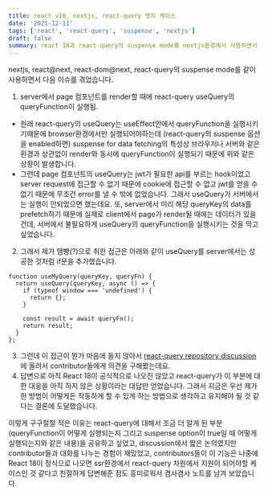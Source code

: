 ```yaml
---
title: react v18, nextjs, react-query 엣지 케이스
date: '2021-12-11'
tags: ['react', 'react-query', 'suspense', 'nextjs']
draft: false
summary: react 18과 react-query의 suspense mode를 nextjs환경에서 사용하면서 겪었던 엣지 케이스에 대해서 정리했습니다.
---
```


nextjs, react@next, react-dom@next, react-query의 suspense mode를 같이 사용하면서 다음 이슈를 겪었습니다.

1. server에서 page 컴포넌트를 render할 때에 react-query useQuery의 queryFunction이 실행됨.

- 원래 react-query의 useQuery는 useEffect안에서 queryFunction을 실행시키기때문에 browser환경에서만 실행되어야하는데 (react-query의 suspense 옵션을 enabled하면) suspense for data fetching의 특성상 브라우저나 서버와 같은 환경과 상관없이 render와 동시에 queryFunction이 실행되기 때문에 위와 같은 상황이 발생합니다.
- 그런데 page 컴포넌트의 useQuery는 jwt가 필요한 api를 부르는 hook이었고 server request에 접근할 수 없기 때문에 cookie에 접근할 수 없고 jwt를 얻을 수 없기 때문에 무조건 error를 낼 수 밖에 없었습니다. 그래서 useQuery가 서버에서는 실행이 안되었으면 했는데요. 또, server에서 미리 해당 queryKey의 data를 prefetch하기 때문에 실제로 client에서 page가 render될 때에는 데이터가 있을 건데, 서버에서 불필요하게 useQuery의 queryFunction을 실행시키는 것을 막고 싶었습니다.

2. 그래서 제가 땜빵(?)으로 취한 접근은 아래와 같이 useQuery를 server에서는 성공한 것처럼 if문을 추가했습니다.

```
function useMyQuery(queryKey, queryFn) {
  return useQuery(queryKey, async () => {
    if (typeof window === 'undefined') {
      return {};
    }

    const result = await queryFn();
    return result;
  }
};
```

3. 그런데 이 접근이 뭔가 마음에 들지 않아서 [react-query repository discussion](https://github.com/tannerlinsley/react-query/discussions/3030)에 올려서 contributor들에게 의견을 구해봤는데요.
4. 답변으로 아직 React 18이 공식적으로 나오진 않았고 react-query가 이 부분에 대한 대응을 아직 하지 않은 상황이라는 대답만 얻었습니다. 그래서 지금은 우선 제가 한 방법이 어떻게든 작동하게 할 수 있게 하는 방법으로 생각하고 유지해야 될 것 같다는 결론에 도달했습니다.

이렇게 구구절절 적은 이유는 react-query에 대해서 조금 더 알게 된 부분(queryFunction이 어떻게 실행되는지 그리고 suspense option이 true일 때 어떻게 실행되는지와 같은 내용)을 공유하고 싶었고,
discussion에서 짧은 논의였지만 contributor들과 대화를 나누는 경험이 재밌었고, contributors들이 이 기능은 나중에 React 18이 정식으로 나오면 ssr환경에서 react-query 차원에서 지원이 되어야할 케이스인 것 같다고
친절하게 답변해준 점도 흥미로워서 겸사겸사 노트를 남겨 보았습니다.
